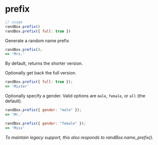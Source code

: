 # prefix

```js
// usage
randBox.prefix()
randBox.prefix({ full: true })
```

Generate a random name prefix

```js
randBox.prefix();
=> 'Mrs.'
```

By default, returns the shorter version.

Optionally get back the full version.

```js
randBox.prefix({ full: true });
=> 'Mister'
```

Optionally specify a gender. Valid options are `male`, `female`, or `all` (the default).

```js
randBox.prefix({ gender: "male" });
=> 'Mr.'

randBox.prefix({ gender: "female" });
=> 'Miss'
```

*To maintain legacy support, this also responds to randBox.name_prefix().*
